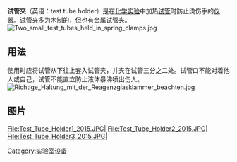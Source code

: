 {{refimprove|time=2021-08-10T04:27:39+00:00}}

'''试管夹'''（英语：test tube holder）是在[[化学|化学]][[实验|实验]]中加热[[试管|试管]]时防止烫伤手的[[仪器|仪器]]。试管夹多为木制的，但也有金属试管夹。
[[File:Two_small_test_tubes_held_in_spring_clamps.jpg|thumb]]

==用法==
使用时应将试管从下往上套入试管夹，并夹在试管三分之二处。试管口不能对着他人或自己，试管不能直立防止液体暴沸喷出伤人。[[File:Richtige_Haltung_mit_der_Reagenzglasklammer_beachten.jpg|thumb]]

==图片==
<gallery>
File:Test_Tube_Holder1_2015.JPG|
File:Test_Tube_Holder2_2015.JPG|
File:Test_Tube_Holder3_2015.JPG|

</gallery>
{{chemistry-stub}}
{{实验室设备}}
[[Category:实验室设备|Category:实验室设备]]